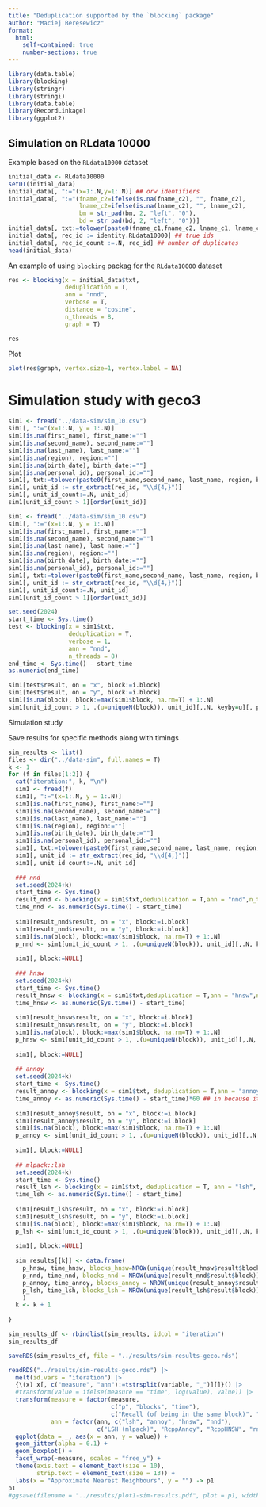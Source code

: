 ```yaml
---
title: "Deduplication supported by the `blocking` package"
author: "Maciej Beręsewicz"
format: 
  html:
    self-contained: true
    number-sections: true
---
```


```r
library(data.table)
library(blocking)
library(stringr)
library(stringi)
library(data.table)
library(RecordLinkage)
library(ggplot2)
```

## Simulation on RLdata 10000

Example based on the `RLdata10000` dataset

```r
initial_data <- RLdata10000
setDT(initial_data)
initial_data[, ":="(x=1:.N,y=1:.N)] ## orw identifiers
initial_data[, ":="(fname_c2=ifelse(is.na(fname_c2), "", fname_c2),
                    lname_c2=ifelse(is.na(lname_c2), "", lname_c2),
                    bm = str_pad(bm, 2, "left", "0"),
                    bd = str_pad(bd, 2, "left", "0"))]
initial_data[, txt:=tolower(paste0(fname_c1,fname_c2, lname_c1, lname_c2, by, bm, bd))]
initial_data[, rec_id := identity.RLdata10000] ## true ids
initial_data[, rec_id_count :=.N, rec_id] ## number of duplicates
head(initial_data)
```

An example of  using `blocking` packag for the `RLdata10000` dataset

```r
res <- blocking(x = initial_data$txt, 
                deduplication = T, 
                ann = "nnd", 
                verbose = T,
                distance = "cosine",
                n_threads = 8,
                graph = T)
```

```r
res
```

Plot 

```r
plot(res$graph, vertex.size=1, vertex.label = NA)
```


# Simulation study with geco3 

```r
sim1 <- fread("../data-sim/sim_10.csv")
sim1[, ":="(x=1:.N, y = 1:.N)]
sim1[is.na(first_name), first_name:=""]
sim1[is.na(second_name), second_name:=""]
sim1[is.na(last_name), last_name:=""]
sim1[is.na(region), region:=""]
sim1[is.na(birth_date), birth_date:=""]
sim1[is.na(personal_id), personal_id:=""]
sim1[, txt:=tolower(paste0(first_name,second_name, last_name, region, birth_date, personal_id))]
sim1[, unit_id := str_extract(rec_id, "\\d{4,}")]
sim1[, unit_id_count:=.N, unit_id]
sim1[unit_id_count > 1][order(unit_id)]
```


```r
sim1 <- fread("../data-sim/sim_10.csv")
sim1[, ":="(x=1:.N, y = 1:.N)]
sim1[is.na(first_name), first_name:=""]
sim1[is.na(second_name), second_name:=""]
sim1[is.na(last_name), last_name:=""]
sim1[is.na(region), region:=""]
sim1[is.na(birth_date), birth_date:=""]
sim1[is.na(personal_id), personal_id:=""]
sim1[, txt:=tolower(paste0(first_name,second_name, last_name, region, birth_date, personal_id))]
sim1[, unit_id := str_extract(rec_id, "\\d{4,}")]
sim1[, unit_id_count:=.N, unit_id]
sim1[unit_id_count > 1][order(unit_id)]
```

```r
set.seed(2024)
start_time <- Sys.time()
test <- blocking(x = sim1$txt,
                 deduplication = T,
                 verbose = 1,
                 ann = "nnd",
                 n_threads = 8)
end_time <- Sys.time() - start_time
as.numeric(end_time)

sim1[test$result, on = "x", block:=i.block]
sim1[test$result, on = "y", block:=i.block]
sim1[is.na(block), block:=max(sim1$block, na.rm=T) + 1:.N]
sim1[unit_id_count > 1, .(u=uniqueN(block)), unit_id][,.N, keyby=u][, p:=N/sum(N)][u == 1]$p
```

Simulation study

Save results for specific methods along with timings

```r
sim_results <- list()
files <- dir("../data-sim", full.names = T)
k <- 1
for (f in files[1:2]) {
  cat("iteration:", k, "\n")
  sim1 <- fread(f)
  sim1[, ":="(x=1:.N, y = 1:.N)]
  sim1[is.na(first_name), first_name:=""]
  sim1[is.na(second_name), second_name:=""]
  sim1[is.na(last_name), last_name:=""]
  sim1[is.na(region), region:=""]
  sim1[is.na(birth_date), birth_date:=""]
  sim1[is.na(personal_id), personal_id:=""]
  sim1[, txt:=tolower(paste0(first_name,second_name, last_name, region, birth_date, personal_id))]
  sim1[, unit_id := str_extract(rec_id, "\\d{4,}")]
  sim1[, unit_id_count:=.N, unit_id]
 
  ### nnd
  set.seed(2024+k)
  start_time <- Sys.time()
  result_nnd <- blocking(x = sim1$txt,deduplication = T,ann = "nnd",n_threads = 8)
  time_nnd <- as.numeric(Sys.time() - start_time)
  
  sim1[result_nnd$result, on = "x", block:=i.block]
  sim1[result_nnd$result, on = "y", block:=i.block]
  sim1[is.na(block), block:=max(sim1$block, na.rm=T) + 1:.N]
  p_nnd <- sim1[unit_id_count > 1, .(u=uniqueN(block)), unit_id][,.N, keyby=u][, p:=N/sum(N)][u == 1]$p
  
  sim1[, block:=NULL]
  
  ### hnsw
  set.seed(2024+k)
  start_time <- Sys.time()
  result_hnsw <- blocking(x = sim1$txt,deduplication = T,ann = "hnsw",n_threads = 8)
  time_hnsw <- as.numeric(Sys.time() - start_time)
  
  sim1[result_hnsw$result, on = "x", block:=i.block]
  sim1[result_hnsw$result, on = "y", block:=i.block]
  sim1[is.na(block), block:=max(sim1$block, na.rm=T) + 1:.N]
  p_hnsw <- sim1[unit_id_count > 1, .(u=uniqueN(block)), unit_id][,.N, keyby=u][, p:=N/sum(N)][u == 1]$p
  
  sim1[, block:=NULL]
  
  ## annoy
  set.seed(2024+k)
  start_time <- Sys.time()
  result_annoy <- blocking(x = sim1$txt, deduplication = T,ann = "annoy",n_threads = 8)
  time_annoy <- as.numeric(Sys.time() - start_time)*60 ## in because it is in minutes
  
  sim1[result_annoy$result, on = "x", block:=i.block]
  sim1[result_annoy$result, on = "y", block:=i.block]
  sim1[is.na(block), block:=max(sim1$block, na.rm=T) + 1:.N]
  p_annoy <- sim1[unit_id_count > 1, .(u=uniqueN(block)), unit_id][,.N, keyby=u][, p:=N/sum(N)][u == 1]$p
  
  sim1[, block:=NULL]
  
  ## mlpack::lsh
  set.seed(2024+k)
  start_time <- Sys.time()
  result_lsh <- blocking(x = sim1$txt, deduplication = T, ann = "lsh", n_threads = 8)
  time_lsh <- as.numeric(Sys.time() - start_time)
  
  sim1[result_lsh$result, on = "x", block:=i.block]
  sim1[result_lsh$result, on = "y", block:=i.block]
  sim1[is.na(block), block:=max(sim1$block, na.rm=T) + 1:.N]
  p_lsh <- sim1[unit_id_count > 1, .(u=uniqueN(block)), unit_id][,.N, keyby=u][, p:=N/sum(N)][u == 1]$p
  
  sim1[, block:=NULL]
  
  sim_results[[k]] <- data.frame(
    p_hnsw, time_hnsw, blocks_hnsw=NROW(unique(result_hnsw$result$block)),
    p_nnd, time_nnd, blocks_nnd = NROW(unique(result_nnd$result$block)),
    p_annoy, time_annoy, blocks_annoy = NROW(unique(result_annoy$result$block)),
    p_lsh, time_lsh, blocks_lsh = NROW(unique(result_lsh$result$block))
    )
  k <- k + 1
  
}

sim_results_df <- rbindlist(sim_results, idcol = "iteration")
sim_results_df
```



```r
saveRDS(sim_results_df, file = "../results/sim-results-geco.rds")
```

```r
readRDS("../results/sim-results-geco.rds") |> 
  melt(id.vars = "iteration") |> 
  {\(x) x[, c("measure", "ann"):=tstrsplit(variable, "_")][]}() |>
  #transform(value = ifelse(measure == "time", log(value), value)) |>
  transform(measure = factor(measure, 
                             c("p", "blocks", "time"),
                             c("Recall (of being in the same block)", "# blocks", "Time (in sec)")),
            ann = factor(ann, c("lsh", "annoy", "hnsw", "nnd"), 
                         c("LSH (mlpack)", "RcppAnnoy", "RcppHNSW", "rnndescent"))) |> 
  ggplot(data = _, aes(x = ann, y = value)) + 
  geom_jitter(alpha = 0.1) + 
  geom_boxplot() + 
  facet_wrap(~measure, scales = "free_y") +
  theme(axis.text = element_text(size = 10),
        strip.text = element_text(size = 13)) + 
  labs(x = "Approximate Nearest Neighbours", y = "") -> p1
p1
#ggsave(filename = "../results/plot1-sim-results.pdf", plot = p1, width = 12, height = 5)
```


